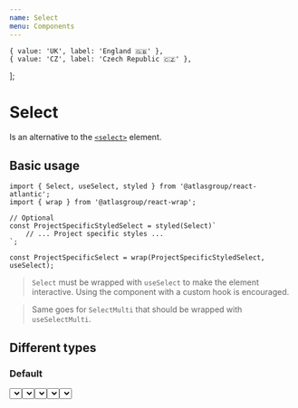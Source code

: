 ```yaml
---
name: Select
menu: Components
---
```





    { value: 'UK', label: 'England 🇬🇧' },
    { value: 'CZ', label: 'Czech Republic 🇨🇿' },
];

# Select

Is an alternative to the [`<select>`](https://developer.mozilla.org/en-US/docs/Web/HTML/Element/select) element.

## Basic usage

```tsx
import { Select, useSelect, styled } from '@atlasgroup/react-atlantic';
import { wrap } from '@atlasgroup/react-wrap';

// Optional
const ProjectSpecificStyledSelect = styled(Select)`
    // ... Project specific styles ...
`;

const ProjectSpecificSelect = wrap(ProjectSpecificStyledSelect, useSelect);
```

> `Select` must be wrapped with `useSelect` to make the element interactive. Using the component with a custom hook is encouraged.

> Same goes for `SelectMulti` that should be wrapped with `useSelectMulti`.

## Different types

### Default

<Playground>
    <Select options={options} />
</Playground>

### Multi

<Playground>
    <SelectMulti options={options} />
</Playground>

## Different sizes

<Playground>
    <WrapperHorizontal>
        <Select options={options} size="small" />
        <Select options={options} size="medium" />
        <Select options={options} size="large" />
    </WrapperHorizontal>
</Playground>

## FullWidth

<Playground>
    <Select options={options} isFullWidth />
</Playground>

## Known issues

-   [#1] - Unnecessary wrapping of the component in each project
-   [#2] - The component is not accessible via keyboard (might be useful for accessibility)
-   [#3] - Third party component is used
